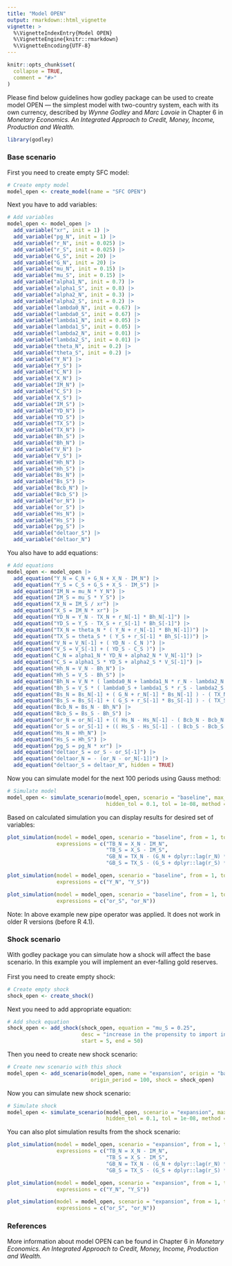 ```yaml
---
title: "Model OPEN"
output: rmarkdown::html_vignette
vignette: >
  %\VignetteIndexEntry{Model OPEN}
  %\VignetteEngine{knitr::rmarkdown}
  %\VignetteEncoding{UTF-8}
---
```


```r
knitr::opts_chunk$set(
  collapse = TRUE,
  comment = "#>"
)
```

Please find below guidelines how godley package can be used to create model OPEN — the simplest model with two-country system, each with its own currency, described by *Wynne Godley* and *Marc Lavoie* in Chapter 6 in *Monetary Economics. An Integrated Approach to Credit, Money, Income, Production and Wealth.*

```r
library(godley)
```

### Base scenario
First you need to create empty SFC model:
```r
# Create empty model
model_open <- create_model(name = "SFC OPEN")
```

Next you have to add variables:
```r
# Add variables
model_open <- model_open |>
  add_variable("xr", init = 1) |>
  add_variable("pg_N", init = 1) |>
  add_variable("r_N", init = 0.025) |>
  add_variable("r_S", init = 0.025) |>
  add_variable("G_S", init = 20) |>
  add_variable("G_N", init = 20) |>
  add_variable("mu_N", init = 0.15) |>
  add_variable("mu_S", init = 0.15) |>
  add_variable("alpha1_N", init = 0.7) |>
  add_variable("alpha1_S", init = 0.8) |>
  add_variable("alpha2_N", init = 0.3) |>
  add_variable("alpha2_S", init = 0.2) |>
  add_variable("lambda0_N", init = 0.67) |>
  add_variable("lambda0_S", init = 0.67) |>
  add_variable("lambda1_N", init = 0.05) |>
  add_variable("lambda1_S", init = 0.05) |>
  add_variable("lambda2_N", init = 0.01) |>
  add_variable("lambda2_S", init = 0.01) |>
  add_variable("theta_N", init = 0.2) |>
  add_variable("theta_S", init = 0.2) |>
  add_variable("Y_N") |>
  add_variable("Y_S") |>
  add_variable("C_N") |>
  add_variable("X_N") |>
  add_variable("IM_N") |>
  add_variable("C_S") |>
  add_variable("X_S") |>
  add_variable("IM_S") |>
  add_variable("YD_N") |>
  add_variable("YD_S") |>
  add_variable("TX_S") |>
  add_variable("TX_N") |>
  add_variable("Bh_S") |>
  add_variable("Bh_N") |>
  add_variable("V_N") |>
  add_variable("V_S") |>
  add_variable("Hh_N") |>
  add_variable("Hh_S") |>
  add_variable("Bs_N") |>
  add_variable("Bs_S") |>
  add_variable("Bcb_N") |>
  add_variable("Bcb_S") |>
  add_variable("or_N") |>
  add_variable("or_S") |>
  add_variable("Hs_N") |>
  add_variable("Hs_S") |>
  add_variable("pg_S") |>
  add_variable("deltaor_S") |>
  add_variable("deltaor_N")
```

You also have to add equations:
```r
# Add equations
model_open <- model_open |>
  add_equation("Y_N = C_N + G_N + X_N - IM_N") |>
  add_equation("Y_S = C_S + G_S + X_S - IM_S") |>
  add_equation("IM_N = mu_N * Y_N") |>
  add_equation("IM_S = mu_S * Y_S") |>
  add_equation("X_N = IM_S / xr") |>
  add_equation("X_S = IM_N * xr") |>
  add_equation("YD_N = Y_N - TX_N + r_N[-1] * Bh_N[-1]") |>
  add_equation("YD_S = Y_S - TX_S + r_S[-1] * Bh_S[-1]") |>
  add_equation("TX_N = theta_N * ( Y_N + r_N[-1] * Bh_N[-1])") |>
  add_equation("TX_S = theta_S * ( Y_S + r_S[-1] * Bh_S[-1])") |>
  add_equation("V_N = V_N[-1] + ( YD_N - C_N )") |>
  add_equation("V_S = V_S[-1] + ( YD_S - C_S )") |>
  add_equation("C_N = alpha1_N * YD_N + alpha2_N * V_N[-1]") |>
  add_equation("C_S = alpha1_S * YD_S + alpha2_S * V_S[-1]") |>
  add_equation("Hh_N = V_N - Bh_N") |>
  add_equation("Hh_S = V_S - Bh_S") |>
  add_equation("Bh_N = V_N * ( lambda0_N + lambda1_N * r_N - lambda2_N * ( YD_N/V_N ) )") |>
  add_equation("Bh_S = V_S * ( lambda0_S + lambda1_S * r_S - lambda2_S * ( YD_S/V_S ) )") |>
  add_equation("Bs_N = Bs_N[-1] + ( G_N + r_N[-1] * Bs_N[-1] ) - ( TX_N + r_N[-1] * Bcb_N[-1] )") |>
  add_equation("Bs_S = Bs_S[-1] + ( G_S + r_S[-1] * Bs_S[-1] ) - ( TX_S + r_S[-1] * Bcb_S[-1] )") |>
  add_equation("Bcb_N = Bs_N - Bh_N") |>
  add_equation("Bcb_S = Bs_S - Bh_S") |>
  add_equation("or_N = or_N[-1] + (( Hs_N - Hs_N[-1] - ( Bcb_N - Bcb_N[-1] ) )/pg_N)") |>
  add_equation("or_S = or_S[-1] + (( Hs_S - Hs_S[-1] - ( Bcb_S - Bcb_S[-1] ) )/pg_S)") |>
  add_equation("Hs_N = Hh_N") |>
  add_equation("Hs_S = Hh_S") |>
  add_equation("pg_S = pg_N * xr") |>
  add_equation("deltaor_S = or_S - or_S[-1]") |>
  add_equation("deltaor_N = - (or_N - or_N[-1])") |>
  add_equation("deltaor_S = deltaor_N", hidden = TRUE)
```

Now you can simulate model for the next 100 periods using Gauss method:
```r
# Simulate model
model_open <- simulate_scenario(model_open, scenario = "baseline", max_iter = 350, periods = 100, 
                                hidden_tol = 0.1, tol = 1e-08, method = "Gauss")
```

Based on calculated simulation you can display results for desired set of variables:
```r
plot_simulation(model = model_open, scenario = "baseline", from = 1, to = 50,
                expressions = c("TB_N = X_N - IM_N", 
                                "TB_S = X_S - IM_S", 
                                "GB_N = TX_N - (G_N + dplyr::lag(r_N) * dplyr::lag(Bh_N))", 
                                "GB_S = TX_S - (G_S + dplyr::lag(r_S) * dplyr::lag(Bh_S))"))
```

```r
plot_simulation(model = model_open, scenario = "baseline", from = 1, to = 50,
                expressions = c("Y_N", "Y_S"))
```

```r
plot_simulation(model = model_open, scenario = "baseline", from = 1, to = 50,
                expressions = c("or_S", "or_N"))
```

Note: In above example new pipe operator was applied. It does not work in older R versions (before R 4.1). 

### Shock scenario
With godley package you can simulate how a shock will affect the base scenario. In this example you will implement an ever-falling gold reserves. \
\
First you need to create empty shock:
```r
# Create empty shock
shock_open <- create_shock()
```

Next you need to add appropriate equation:
```r
# Add shock equation
shock_open <- add_shock(shock_open, equation = "mu_S = 0.25", 
                        desc = "increase in the propensity to import in the South", 
                        start = 5, end = 50)
```

Then you need to create new shock scenario:
```r
# Create new scenario with this shock
model_open <- add_scenario(model_open, name = "expansion", origin = "baseline", 
                           origin_period = 100, shock = shock_open)
```

Now you can simulate new shock scenario:
```r
# Simulate shock
model_open <- simulate_scenario(model_open, scenario = "expansion", max_iter = 350, periods = 100, 
                                hidden_tol = 0.1, tol = 1e-08, method = "Gauss")
```

You can also plot simulation results from the shock scenario:
```r
plot_simulation(model = model_open, scenario = "expansion", from = 1, to = 50,
                expressions = c("TB_N = X_N - IM_N", 
                                "TB_S = X_S - IM_S", 
                                "GB_N = TX_N - (G_N + dplyr::lag(r_N) * dplyr::lag(Bh_N))", 
                                "GB_S = TX_S - (G_S + dplyr::lag(r_S) * dplyr::lag(Bh_S))"))
```

```r
plot_simulation(model = model_open, scenario = "expansion", from = 1, to = 50,
                expressions = c("Y_N", "Y_S"))
```

```r
plot_simulation(model = model_open, scenario = "expansion", from = 1, to = 50,
                expressions = c("or_S", "or_N"))
```

### References
More information about model OPEN can be found in Chapter 6 in *Monetary Economics. An Integrated Approach to Credit, Money, Income, Production and Wealth.*

